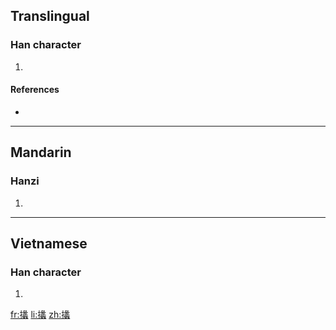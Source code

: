 ==Translingual==

===Han character===
{{Han char|rn=64|rad=手|as=21|sn=24|four=5703<sub>6</sub>|canj=手女人戈 (QVOI)}}

# {{defn|Han|sort=手21}}

====References====
* {{Han ref|kx=0465.120|dkj=13052|dj=0814.070|hdz=31992.100|uh=652D|ud=25901|bh=F8A9|bd=63657}}

----

==Mandarin==

===Hanzi===
{{cmn-hanzi|pin=[[lì]] ([[li4]])|wg=li<sup>4</sup>}}

# {{defn|Mandarin|sort=手21}}

----

==Vietnamese==

===Han character===
{{vi-hantu|[[lảy]]|rs=手21}}

# {{defn|Vietnamese|sort=手21}}

[[fr:攭]]
[[li:攭]]
[[zh:攭]]